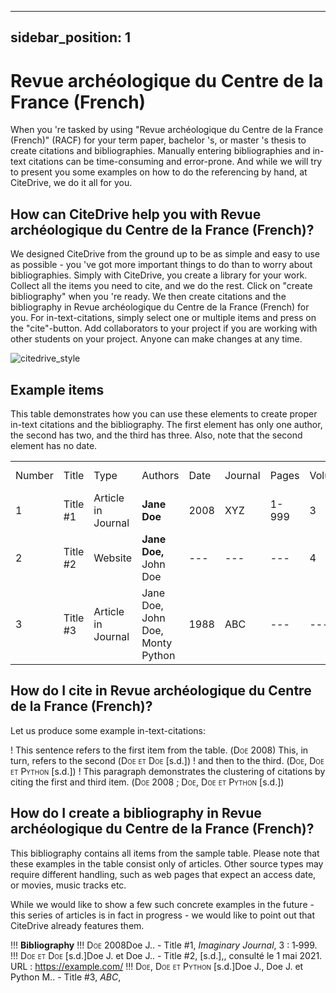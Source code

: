 
---
sidebar_position: 1
---

# Revue archéologique du Centre de la France (French)

When you 're tasked by using "Revue archéologique du Centre de la France (French)" (RACF) for your term paper, bachelor 's, or master 's thesis to create citations and bibliographies.
Manually entering bibliographies and in-text citations can be time-consuming and error-prone. And while we will try to present you some examples on how to do the referencing by hand, at CiteDrive, we do it all for you.

<!---
## About  Revue archéologique du Centre de la France (French)

* Title: Revue archéologique du Centre de la France (French)
* Short Title (Id): RACF)
* Authors: Revue archéologique du Centre de la France (French)
* Download: Revue archéologique du Centre de la France (French)
 --->

## How can CiteDrive help you with Revue archéologique du Centre de la France (French)?

We designed CiteDrive from the ground up to be as simple and easy to use as possible - you 've got more important things to do than to worry about bibliographies. Simply with CiteDrive, you create a library for your work. Collect all the items you need to cite, and we do the rest. Click on "create bibliography" when you 're ready. We then create citations and the bibliography in Revue archéologique du Centre de la France (French) for you. For in-text-citations, simply select one or multiple items and press on the "cite"-button. Add collaborators to your project if you are working with other students on your project. Anyone can make changes at any time.


![citedrive_style](images/revue-archeologique-du-centre-de-la-france-french.svg "Choose Revue archéologique du Centre de la France (French) in the CiteDrive App")


## Example items

This table demonstrates how you can use these elements to create proper in-text citations and the bibliography. The first element has only one author, the second has two, and the third has three. Also, note that the second element has no date.


<table>
  <tr>
   <td>Number
   </td>
   <td>Title
   </td>
   <td>Type
   </td>
   <td>Authors
   </td>
   <td>Date
   </td>
   <td>Journal
   </td>
   <td>Pages
   </td>
   <td>Volume
   </td>
   <td>Issue
   </td>
   <td>Access Date
   </td>
  </tr>
  <tr>
   <td>1
   </td>
   <td>Title #1
   </td>
   <td>Article in Journal
   </td>
   <td><strong>Jane Doe</strong>
   </td>
   <td>2008
   </td>
   <td>XYZ
   </td>
   <td>1-999
   </td>
   <td>3
   </td>
   <td>2
   </td>
   <td>--
   </td>
  </tr>
  <tr>
   <td>
2
   </td>
   <td>Title #2
   </td>
   <td>Website
   </td>
   <td><strong>Jane Doe, </strong>John Doe
   </td>
   <td>---
   </td>
   <td>---
   </td>
   <td>---
   </td>
   <td>4
   </td>
   <td>---
   </td>
   <td>2020-05-01
   </td>
  </tr>
  <tr>
   <td>3
   </td>
   <td>Title #3
   </td>
   <td>Article in Journal
   </td>
   <td>Jane Doe, John Doe, Monty Python
   </td>
   <td>1988
   </td>
   <td>ABC
   </td>
   <td>---
   </td>
   <td>---
   </td>
   <td>16
   </td>
   <td>---
   </td>
  </tr>
</table>



## How do I cite in  Revue archéologique du Centre de la France (French)?

Let us produce some example in-text-citations:

! This sentence refers to the first item from the table. (<span style="font-variant:small-caps;">Doe</span> 2008) This, in turn, refers to the second (<span style="font-variant:small-caps;">Doe et Doe</span> [s.d.])
! and then to the third.  (<span style="font-variant:small-caps;">Doe, Doe et Python</span> [s.d.])
! This paragraph demonstrates the clustering of citations by citing the first and third item. (<span style="font-variant:small-caps;">Doe</span> 2008 ; <span style="font-variant:small-caps;">Doe, Doe et Python</span> [s.d.])



## How do I create a bibliography in Revue archéologique du Centre de la France (French)?

This bibliography contains all items from the sample table. Please note that these examples in the table consist only of articles. Other source types may require different handling, such as web pages that expect an access date, or movies, music tracks etc.

While we would like to show a few such concrete examples in the future - this series of articles is in fact in progress - we would like to point out that CiteDrive already features them.


!!! **Bibliography**
!!! <span style="font-variant:small-caps;">Doe</span> 2008Doe J.. - Title #1,  <i>Imaginary Journal</i>, 3 : 1‑999.
!!! <span style="font-variant:small-caps;">Doe et Doe</span> [s.d.]Doe J. et Doe J.. - Title #2,  [s.d.],, consulté le 1 mai 2021. URL : https://example.com/
!!! <span style="font-variant:small-caps;">Doe, Doe et Python</span> [s.d.]Doe J., Doe J. et Python M.. - Title #3,  <i>ABC</i>, 


```
        